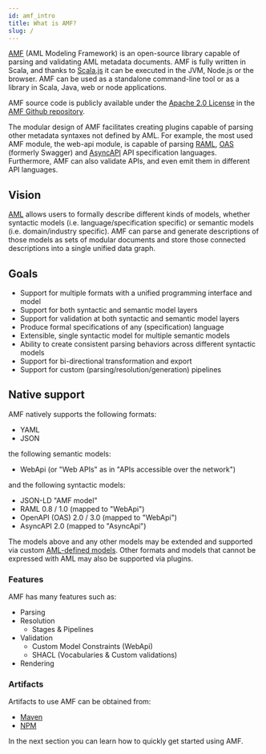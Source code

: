 ```yaml
---
id: amf_intro
title: What is AMF?
slug: /
---
```


[AMF](https://github.com/aml-org/amf) (AML Modeling Framework) is an open-source library capable of parsing and validating  AML metadata documents.
AMF is fully written in Scala, and thanks to [Scala.js](https://www.scala-js.org/) it can be executed in the JVM, Node.js or the browser.
AMF can be used as a standalone command-line tool or as a library in Scala, Java, web or node applications.

AMF source code is publicly available under the [Apache 2.0 License](https://www.apache.org/licenses/LICENSE-2.0) in the [AMF Github repository](https://github.com/aml-org/amf).

The modular design of AMF facilitates creating plugins capable of parsing other metadata syntaxes not defined by AML.
For example, the most used AMF module, the web-api module, is capable of parsing [RAML](https://raml.org/), [OAS](https://github.com/OAI/OpenAPI-Specification) (formerly Swagger) and [AsyncAPI](https://github.com/asyncapi/asyncapi) API specification languages.
Furthermore, AMF can also validate APIs, and even emit them in different API languages.

## Vision
[AML](https://a.ml/aml-spec) allows users to formally describe different kinds of models, whether syntactic models (i.e. language/specification specific) or semantic models (i.e. domain/industry specific).
AMF can parse and generate descriptions of those models as sets of modular documents and store those connected descriptions into a single unified data graph.

## Goals
- Support for multiple formats with a unified programming interface and model
- Support for both syntactic and semantic model layers
- Support for validation at both syntactic and semantic model layers
- Produce formal specifications of any (specification) language
- Extensible, single syntactic model for multiple semantic models
- Ability to create consistent parsing behaviors across different syntactic models
- Support for bi-directional transformation and export
- Support for custom (parsing/resolution/generation) pipelines

## Native support

AMF natively supports the following formats:
- YAML
- JSON

the following semantic models:
- WebApi (or "Web APIs" as in "APIs accessible over the network")

and the following syntactic models:
- JSON-LD "AMF model"
- RAML 0.8 / 1.0 (mapped to "WebApi")
- OpenAPI (OAS) 2.0 / 3.0 (mapped to "WebApi")
- AsyncAPI 2.0 (mapped to "AsyncApi")

The models above and any other models may be extended and supported via custom [AML-defined models](https://a.ml/aml-spec).
Other formats and models that cannot be expressed with AML may also be supported via plugins.

### Features
AMF has many features such as:
- Parsing
- Resolution
    - Stages & Pipelines
- Validation
    - Custom Model Constraints (WebApi)
    - SHACL (Vocabularies & Custom validations)
- Rendering

### Artifacts
Artifacts to use AMF can be obtained from:

-   [Maven](https://repository-master.mulesoft.org/nexus/content/repositories/releases/com/github/amlorg/)
-   [NPM](https://www.npmjs.com/package/amf-client-js)

In the next section you can learn how to quickly get started using AMF.
